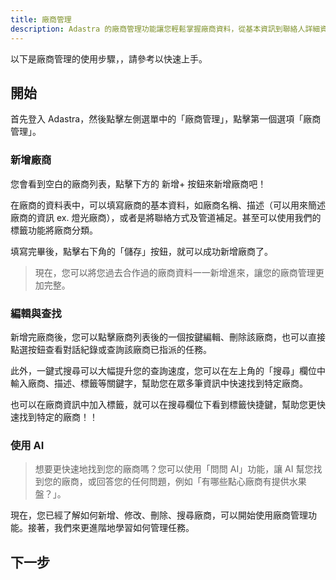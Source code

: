 ```yaml
---
title: 廠商管理
description: Adastra 的廠商管理功能讓您輕鬆掌握廠商資料，從基本資訊到聯絡人詳細資料，一應俱全。並透過 AI 助手協助，自動與廠商洽談需求、大幅減少繁瑣作業，讓管理變得更高效、更省心。
---
```


以下是廠商管理的使用步驟，，請參考以快速上手。

## 開始

首先登入 Adastra，然後點擊左側選單中的「廠商管理」，點擊第一個選項「廠商管理」。

### 新增廠商

您會看到空白的廠商列表，點擊下方的 新增+ 按鈕來新增廠商吧！

在廠商的資料表中，可以填寫廠商的基本資料，如廠商名稱、描述（可以用來簡述廠商的資訊 ex. 燈光廠商），或者是將聯絡方式及管道補足。甚至可以使用我們的標籤功能將廠商分類。

填寫完畢後，點擊右下角的「儲存」按鈕，就可以成功新增廠商了。

> 現在，您可以將您過去合作過的廠商資料一一新增進來，讓您的廠商管理更加完整。

### 編輯與查找

新增完廠商後，您可以點擊廠商列表後的一個按鍵編輯、刪除該廠商，也可以直接點選按鈕查看對話紀錄或查詢該廠商已指派的任務。

此外，一鍵式搜尋可以大幅提升您的查詢速度，您可以在左上角的「搜尋」欄位中輸入廠商、描述、標籤等關鍵字，幫助您在眾多筆資訊中快速找到特定廠商。

也可以在廠商資訊中加入標籤，就可以在搜尋欄位下看到標籤快捷鍵，幫助您更快速找到特定的廠商！！

### 使用 AI

> 想要更快速地找到您的廠商嗎？您可以使用「問問 AI」功能，讓 AI 幫您找到您的廠商，或回答您的任何問題，例如「有哪些點心廠商有提供水果盤？」。

現在，您已經了解如何新增、修改、刪除、搜尋廠商，可以開始使用廠商管理功能。接著，我們來更進階地學習如何管理任務。

## 下一步

<Cards>
  <Card title="活動任務管理" href="/docs/planning/vendors/tasks" />
</Cards>

